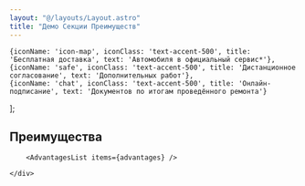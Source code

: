 ```yaml
---
layout: "@/layouts/Layout.astro"
title: "Демо Секции Преимуществ"
---
```

    {iconName: 'icon-map', iconClass: 'text-accent-500', title: 'Бесплатная доставка', text: 'Автомобиля в официальный сервис*'},
    {iconName: 'safe', iconClass: 'text-accent-500', title: 'Дистанционное согласование', text: 'Дополнительных работ'},
    {iconName: 'chat', iconClass: 'text-accent-500', title: 'Онлайн-подписание', text: 'Документов по итогам проведённого ремонта'}
];

<section>
    <div class="container">
        <h2 class="text-xl sm:text-4xl font-medium mb-14">Преимущества</h2>

        <AdvantagesList items={advantages} />   

    </div>
</section>

<div class="container content mt-10">
    <AdvantagesMdx />
</div>

<div class="my-10 px-10">
    <BackLink />
</div>